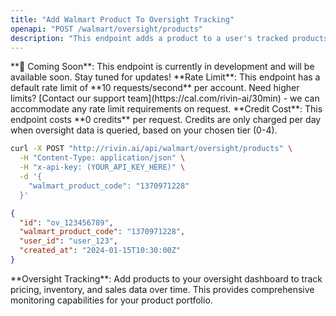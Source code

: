 ```yaml
---
title: "Add Walmart Product To Oversight Tracking"
openapi: "POST /walmart/oversight/products"
description: "This endpoint adds a product to a user's tracked products in Rivin.ai's Oversight product."
---
```


<Warning>
  **🚧 Coming Soon**: This endpoint is currently in development and will be available soon. Stay tuned for updates!
</Warning>

<Note>
  **Rate Limit**: This endpoint has a default rate limit of **10 requests/second** per account. Need higher limits? [Contact our support team](https://cal.com/rivin-ai/30min) - we can accommodate any rate limit requirements on request.
</Note>

<Note>
  **Credit Cost**: This endpoint costs **0 credits** per request. Credits are only charged per day when oversight data is queried, based on your chosen tier (0-4).
</Note>

<RequestExample>

```bash Example request
curl -X POST "http://rivin.ai/api/walmart/oversight/products" \
  -H "Content-Type: application/json" \
  -H "x-api-key: (YOUR_API_KEY_HERE)" \
  -d '{
    "walmart_product_code": "1370971228"
  }'
```

</RequestExample>

<ResponseExample>

```json API Response
{
  "id": "ov_123456789",
  "walmart_product_code": "1370971228",
  "user_id": "user_123",
  "created_at": "2024-01-15T10:30:00Z"
}
```

</ResponseExample>

<Note>
  **Oversight Tracking**: Add products to your oversight dashboard to track pricing, inventory, and sales data over time. This provides comprehensive monitoring capabilities for your product portfolio.
</Note>